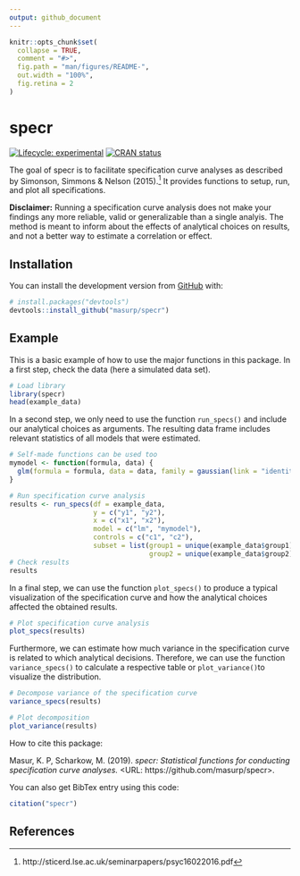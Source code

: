```yaml
---
output: github_document
---
```


<!-- README.md is generated from README.Rmd. Please edit that file -->

```r
knitr::opts_chunk$set(
  collapse = TRUE,
  comment = "#>",
  fig.path = "man/figures/README-",
  out.width = "100%",
  fig.retina = 2
)
```

# specr

<!-- badges: start -->
[![Lifecycle: experimental](https://img.shields.io/badge/lifecycle-experimental-orange.svg)](https://www.tidyverse.org/lifecycle/#experimental)
[![CRAN status](https://www.r-pkg.org/badges/version/specr)](https://CRAN.R-project.org/package=specr)
<!-- badges: end -->

The goal of specr is to facilitate specification curve analyses as described by Simonson, Simmons & Nelson (2015).[^1] It provides functions to setup, run, and plot all specifications. 

**Disclaimer:** Running a specification curve analysis does not make your findings any more reliable, valid or generalizable than a single analyis. The method is meant to inform about the effects of analytical choices on results, and not a better way to estimate a correlation or effect.

## Installation

You can install the development version from [GitHub](https://github.com/) with:

``` r
# install.packages("devtools")
devtools::install_github("masurp/specr")
```
## Example

This is a basic example of how to use the major functions in this package. In a first step, check the data (here a simulated data set).

```r
# Load library
library(specr)
head(example_data)
```

In a second step, we only need to use the function `run_specs()` and include our analytical choices as arguments. 
The resulting data frame includes relevant statistics of all models that were estimated.

```r
# Self-made functions can be used too
mymodel <- function(formula, data) {
  glm(formula = formula, data = data, family = gaussian(link = "identity"))
}

# Run specification curve analysis
results <- run_specs(df = example_data, 
                     y = c("y1", "y2"), 
                     x = c("x1", "x2"), 
                     model = c("lm", "mymodel"), 
                     controls = c("c1", "c2"), 
                     subset = list(group1 = unique(example_data$group1),
                                   group2 = unique(example_data$group2)))
# Check results
results
```

In a final step, we can use the function `plot_specs()` to produce a typical visualization of the specification curve and how the analytical choices affected the obtained results. 


```r
# Plot specification curve analysis
plot_specs(results)
```

Furthermore, we can estimate how much variance in the specification curve is related to which analytical decisions. Therefore, we can use the function `variance_specs()` to calculate a respective table or `plot_variance()`to visualize the distribution.

```r
# Decompose variance of the specification curve
variance_specs(results)

# Plot decomposition
plot_variance(results)
```


How to cite this package:

Masur, K. P, Scharkow, M. (2019). *specr: Statistical functions for conducting specification curve analyses.* <URL:
https://github.com/masurp/specr>.

You can also get BibTex entry using this code:

```r
citation("specr")
```

## References

[^1]: http://sticerd.lse.ac.uk/seminarpapers/psyc16022016.pdf
